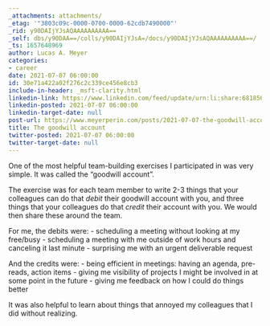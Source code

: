 ```yaml
---
_attachments: attachments/
_etag: '"3803c09c-0000-0700-0000-62cdb7490000"'
_rid: y90DAIjYJsAQAAAAAAAAAA==
_self: dbs/y90DAA==/colls/y90DAIjYJsA=/docs/y90DAIjYJsAQAAAAAAAAAA==/
_ts: 1657648969
author: Lucas A. Meyer
categories:
- career
date: 2021-07-07 06:00:00
id: 30e71a422a02f276c2c339ce456e8cb3
include-in-header: _msft-clarity.html
linkedin-link: https://www.linkedin.com/feed/update/urn:li:share:6818567778430275584
linkedin-posted: 2021-07-07 06:00:00
linkedin-target-date: null
post-url: https://www.meyerperin.com/posts/2021-07-07-the-goodwill-account.html
title: The goodwill account
twitter-posted: 2021-07-07 06:00:00
twitter-target-date: null
---
```


One of the most helpful team-building exercises I participated in was very simple. It was called the "goodwill account".

The exercise was for each team member to write 2-3 things that your colleagues can do that *debit* their goodwill account with you, and three things that your colleagues do that *credit* their account with you. We would then share these around the team.

For me, the debits were:
- scheduling a meeting without looking at my free/busy
- scheduling a meeting with me outside of work hours and canceling it last minute
- surprising me with an urgent deliverable request

And the credits were:
- being efficient in meetings: having an agenda, pre-reads, action items
- giving me visibility of projects I might be involved in at some point in the future
- giving me feedback on how I could do things better

It was also helpful to learn about things that annoyed my colleagues that I did without realizing.

